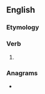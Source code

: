 ==English==

===Etymology===
{{suffix|en|stretch|est}}

===Verb===
{{head|en|verb form}}

# {{en-archaic second-person singular of|stretch|lang=en}}

===Anagrams===
* {{anagrams|en|a=ceehrssttt|Tschetters}}